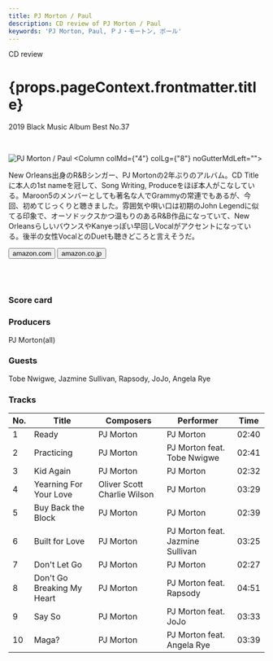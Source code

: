 ```yaml
---
title: PJ Morton / Paul
description: CD review of PJ Morton / Paul
keywords: 'PJ Morton, Paul, ＰＪ・モートン, ポール'
---
```




<p className="largeP">CD review</p>
<h1 className="h1--no--margin">{props.pageContext.frontmatter.title}</h1>
<p className="largeP"><Link to="/best50/2019/">2019 Black Music Album Best No.37</Link></p>

<br/>
<Row  className="image-card-group">
	<Column colMd={"3"} colLg={"4"} noGutterMdLeft="">
       <ImageCard>

![PJ Morton / Paul](../../images/cd/pjmorton1L.jpg) 
</ImageCard>
	</Column>
	<Column colMd={"4"} colLg={"8"} noGutterMdLeft="">
	  <p>
	    New Orleans出身のR&Bシンガー、PJ Mortonの2年ぶりのアルバム。CD Titleに本人の1st nameを冠して、Song Writing, Produceをほぼ本人がこなしている。Maroon5のメンバーとしても著名な人でGrammyの常連でもあるが、今回、初めてじっくりと聴きました。雰囲気や唄い口は初期のJohn Legendに似てる印象で、オーソドックスかつ温もりのあるR&B作品になっていて、New OrleansらしいバウンスやKanyeっぽい早回しVocalがアクセントになっている。後半の女性VocalとのDuetも聴きどころと言えそうだ。
    </p>
  <div>
	  <Button className="button-right-mergin"  href="https://amzn.to/2XKOjCC" kind="primary" size="small" renderIcon={ArrowUpRight24}>
      amazon.com
    </Button>
    <Button className="button-right-mergin"  href="https://amzn.to/3dIDaYx" kind="secondary" size="small" renderIcon={ArrowUpRight24}>
      amazon.co.jp
    </Button>
	</div>
	  <a style="display:inline-block;overflow:hidden;background:url(https://linkmaker.itunes.apple.com/ja-jp/lockup.svg?releaseDate=2019-08-09&kind=album&bubble=apple_music&style=mono-black) no-repeat;width:180px;height:45px;" href="https://geo.music.apple.com/jp/album/paul/1471252926?mt=1&app=music&ls=1&at=11lcug"></a>
    <a style="display:inline-block;overflow:hidden;background:url(https://linkmaker.itunes.apple.com/ja-jp/badge-lrg.svg?releaseDate=2019-08-09T00:00:00Z&kind=album&bubble=itunes_music) no-repeat;width:140px;height:45px;" href="https://geo.music.apple.com/jp/album/paul/1471252926?app=itunes&at=11lcug"></a>
  </Column>
</Row>
<Row >
  <Column colMd={"4"} colLg={"4"} noGutterMdLeft="">
    <div>
      <h3>Score card</h3>
	    <SliderJS1 value="5" />
      <SliderJS2 value="3" />
	    <SliderJS3 value="1" />
      <SliderJS4 value="8" />
    </div>
  </Column>
  <Column colMd={"8"} colLg={"8"} noGutterMdLeft="">
    <div>
      <h3>Producers</h3>
      <p>
        PJ Morton(all)
      </p>
      <h3>Guests</h3>
      <p>
        Tobe Nwigwe, Jazmine Sullivan, Rapsody, JoJo, Angela Rye
      </p>
    </div>
  </Column>
</Row>

<h3>Tracks</h3>

| No. |	 Title                     |	 Composers                 |	 Performer                      |	 Time	|
|	--- |	-------------------------- | --------------------------- | -------------------------------- | ----- |
|	1	  |	Ready                      | PJ Morton                   | PJ Morton                       	|	02:40 |
|	2	  |	Practicing                 | PJ Morton                   | PJ Morton feat. Tobe Nwigwe     	|	02:41 |
|	3	  |	Kid Again                  | PJ Morton                   | PJ Morton                       	|	02:32 |
|	4	  |	Yearning For Your Love     | Oliver Scott Charlie Wilson | PJ Morton                       	|	03:29 |
|	5	  |	Buy Back the Block         | PJ Morton                   | PJ Morton                       	|	02:39 |
|	6	  |	Built for Love             | PJ Morton                   | PJ Morton feat. Jazmine Sullivan	|	03:25 |
|	7	  |	Don't Let Go               | PJ Morton                   | PJ Morton                       	|	02:27 |
|	8	  |	Don't Go Breaking My Heart | PJ Morton                   | PJ Morton feat. Rapsody         	|	04:51 |
|	9	  |	Say So                     | PJ Morton                   | PJ Morton feat. JoJo            	|	03:33 |
|	10	|	Maga?                      | PJ Morton                   | PJ Morton feat. Angela Rye      	|	03:39 |
